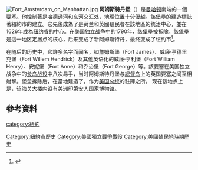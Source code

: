 [[File:Fort_Amsterdam_on_Manhattan.jpg|thumb]]
'''阿姆斯特丹堡'''（{{lang-en|Fort Amsterdam}}）是[[曼哈頓|曼哈顿]]南端的一個要塞。他控制著是[[哈德遜河|哈德逊河]]和[[東河_(紐約市)|东河]]交汇处，地理位置十分優越。該堡壘的建造標誌著紐約市的建立。它先後成為了是荷兰和英國殖民者在該地區的统治中心，並在1626年成為[[纽约省|纽约省]]的中心。在[[美國獨立戰爭|美国独立战争]]中的1790年，該堡壘被拆除。該堡壘是這一地区定居点的核心，后来变成了新阿姆斯特丹，最终变成了纽约市<ref>{{cite web|url=http://www.slaveryinnewyork.org/history.htm |title=History of Slavery in New York|website= Slavery in New York}}</ref>。

在随后的历史中，它許多名字而闻名，如詹姆斯堡（Fort James）、威廉·亨德里克堡（Fort Willem Hendrick）及其他英语化的威廉·亨利堡（Fort William Henry）、安妮堡（Fort Anne）和乔治堡（Fort George）等。該要塞在美国独立战争中的[[長島會戰|长岛战役]]中八次易手，当时阿姆斯特丹堡与[[總督島|總督岛]]上的英国要塞之间互相射擊。堡垒拆除后，在當地建造了{{tsl|en|Government House (New York)|礼宾府}}，作为[[美国总统|美国总统]]的駐蹕之所。 现在该地点上是{{tsl|en|Alexander Hamilton U.S. Custom House|亚历山大·汉密尔顿海关大樓}}，该海关大楼内设有美洲印第安人国家博物馆。

== 參考資料 ==
{{Reflist|2}}

[[category:紐約|category:紐約]]
[[Category:紐約市歷史|Category:紐約市歷史]]
[[Category:美國獨立戰爭戰役|Category:美國獨立戰爭戰役]]
[[Category:美國殖民地時期歷史|Category:美國殖民地時期歷史]]
